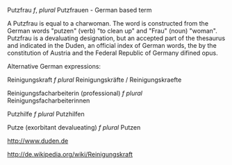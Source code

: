 Putzfrau ''f'', ''plural'' Putzfrauen - German based term

A Putzfrau is equal to a charwoman. The word is constructed from the German words "putzen" (verb) "to clean up" and "Frau" (noun) "woman". Putzfrau is a devaluating designation, but an accepted part of the thesaurus and indicated in the Duden, an official index of German words, the by the constitution of Austria and the Federal Republic of Germany difined opus. 

Alternative German expressions:

Reinigungskraft ''f'' ''plural'' Reinigungskräfte / Reinigungskraefte 

Reinigungsfacharbeiterin (professional) ''f'' ''plural'' Reinigungsfacharbeiterinnen

Putzhilfe ''f'' ''plural'' Putzhilfen

Putze (exorbitant devalueating) ''f'' ''plural'' Putzen


http://www.duden.de

http://de.wikipedia.org/wiki/Reinigungskraft

{{rfc}}